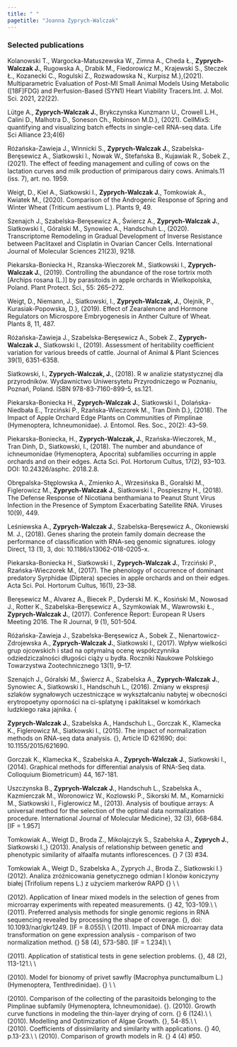 ```yaml
---
title: " "
pagetitle: "Joanna Zyprych-Walczak"
---
```


<link rel="stylesheet" href="styles.css" type="text/css">
<link rel="stylesheet" href="academicicons/css/academicons.min.css"/>


### Selected publications


Kolanowski T., Wargocka-Matuszewska W., Zimna A., Cheda Ł., **Zyprych-Walczak J.**, Rugowska A., Drabik M., Fiedorowicz M., Krajewski S., Steczek Ł., Kozanecki C., Rogulski Z., Rozwadowska N., Kurpisz M.},(2021). Multiparametric Evaluation of Post-MI Small Animal Models Using Metabolic ([18F]FDG) and Perfusion-Based (SYN1) Heart Viability Tracers.Int. J. Mol. Sci. 2021, 22(22). 

Lütge A., **Zyprych-Walczak J.**, Brykczynska Kunzmann U., Crowell L.H., Calini  D., Malhotra D., Soneson  Ch., Robinson M.D.}, (2021). CellMixS: quantifying and visualizing batch effects in single-cell RNA-seq data. Life Sci Alliance 23;4(6)

Różańska-Zawieja J., Winnicki S., **Zyprych-Walczak J.**, Szabelska-Beręsewicz A., Siatkowski I., Nowak W., Stefańska B., Kujawiak R., Sobek Z., (2021). The effect of feeding management and culling of cows on the lactation curves and milk production of primiparous dairy cows. Animals.11 (iss. 7), art. no. 1959.

Weigt, D., Kiel A., Siatkowski I., **Zyprych-Walczak J.**, Tomkowiak A., Kwiatek M., (2020). Comparison of the Androgenic Response of Spring and Winter Wheat (Triticum aestivum L.). Plants 9, 49.

Szenajch J., Szabelska-Beręsewicz A., Świercz A., **Zyprych-Walczak J.**, Siatkowski I., Góralski M., Synowiec A., Handschuh L., (2020). Transcriptome Remodeling in Gradual Development of Inverse Resistance between Paclitaxel and Cisplatin in Ovarian Cancer Cells. International Journal of Molecular Sciences 21(23), 9218.

Piekarska-Boniecka H., Rzanska-Wieczorek M., Siatkowski I., **Zyprych-Walczak J.**, (2019). Controlling the abun­dance of the rose tortrix moth [Archips rosana (L.)] by parasitoids in apple orchards in Wielkopolska, Poland. Plant Pro­tect. Sci., 55: 265–272.


Weigt, D., Niemann, J., Siatkowski, I., **Zyprych-Walczak, J.**, Olejnik, P., Kurasiak-Popowska, D.}, (2019). Effect of Zearalenone and Hormone Regulators on Microspore Embryogenesis in Anther Culture of Wheat. Plants 8, 11, 487.

Różańska-Zawieja J., Szabelska-Beręsewicz A., Sobek Z., **Zyprych-Walczak J.**, Siatkowski I., (2019). Assessment of heritability coefficient variation for various breeds of cattle. Journal of Animal & Plant Sciences 39(1), 6351-6358.

Siatkowski, I., **Zyprych-Walczak, J.**, (2018). R w analizie statystycznej dla przyrodników. Wydawnictwo Uniwersytetu Przyrodniczego w Poznaniu, Poznań, Poland. ISBN 978-83-7160-899-5, ss.121.


Piekarska-Boniecka H., **Zyprych-Walczak J.**, Siatkowski I., Dolańska-Niedbała E., Trzciński P., Rzańska-Wieczorek M., Tran Dinh D.}, (2018). The Impact of Apple Orchard Edge Plants on Communities of Pimplinae (Hymenoptera, Ichneumonidae). J. Entomol. Res. Soc., 20(2): 43–59.

Piekarska-Boniecka, H., **Zyprych-Walczak, J.**, Rzańska-Wieczorek, M., Tran Dinh, D., Siatkowski, I., (2018). The number and abundance of ichneumonidae (Hymenoptera, Apocrita) subfamilies occurring in apple orchards and on their edges. Acta Sci. Pol. Hortorum Cultus, 17(2), 93–103. DOI: 10.24326/asphc. 2018.2.8.

Obrępalska-Stęplowska A., Zmienko A., Wrzesińska B., Goralski M., Figlerowicz M., **Zyprych-Walczak J.**, Siatkowski I., Pospieszny H., (2018). The Defense Response of Nicotiana benthamiana to Peanut Stunt Virus Infection in the Presence of Symptom Exacerbating Satellite RNA. Viruses 10(9), 449.  

Leśniewska A., **Zyprych-Walczak J.**, Szabelska-Beręsewicz A., Okoniewski M. J., (2018). Genes sharing the protein family domain decrease the performance of classification with RNA-seq genomic signatures. iology Direct, 13 (1), 3, doi: 10.1186/s13062-018-0205-x.

Piekarska-Boniecka H.,  Siatkowski I., **Zyprych-Walczak J.**, Trzciński P., Rzańska-Wieczorek M., (2017). The phenology of occurrence of dominant predatory Syrphidae (Diptera) species in apple orchards and on their edges. Acta Sci. Pol. Hortorum Cultus, 16(1), 23–38.

Beręsewicz M., Alvarez A., Biecek P., Dyderski M. K., Kosiński M., Nowosad J., Rotter K., Szabelska-Beręsewicz A., Szymkowiak M., Wawrowski Ł., **Zyprych-Walczak J.**, (2017). Conference Report: European R Users Meeting 2016. The R Journal, 9 (1), 501-504.

Różańska-Zawieja J., Szabelska-Beręsewicz A., Sobek Z., Nienartowicz-Zdrojewska A., **Zyprych-Walczak J.**, Siatkowski I., (2017). Wpływ wielkości grup ojcowskich i stad na optymalną ocenę współczynnika odziedziczalności długości ciąży u bydła. Roczniki Naukowe Polskiego Towarzystwa Zootechnicznego 13(1), 9–17.


Szenajch J., Góralski M., Świercz A., Szabelska A., **Zyprych-Walczak J.**, Synowiec A., Siatkowski I., Handschuh L., (2016). Zmiany w ekspresji szlaków sygnałowych uczestniczące w wykształcaniu nabytej w obecności erytropoetyny oporności na ci-splatynę i paklitaksel w komórkach ludzkiego raka jajnika. {\em BioMed Nowotwory, vol. 66, suppl. 2, p. 50.

**Zyprych-Walczak J.**, Szabelska A., Handschuh L., Gorczak K., Klamecka K., Figlerowicz M., Siatkowski I., (2015). The impact of normalization methods on RNA-seq data analysis. {\em BioMed Research International}, Article ID 621690; doi: 10.1155/2015/621690.

Gorczak K., Klamecka K., Szabelska A., **Zyprych-Walczak J.**, Siatkowski I., (2014). Graphical methods for differential analysis of RNA-Seq data. Colloquium Biometricum} 44, 167-181.

Uszczynska B., **Zyprych-Walczak J.**, Handschuh L., Szabelska A., Kazmierczak M., Woronowicz W., Kozlowski P., Sikorski M. M., Komarnicki M., Siatkowski I., Figlerowicz M., (2013). Analysis of boutique arrays: A universal method for the selection of the optimal data normalization procedure. International Journal of Molecular Medicine}, 32 (3), 668-684. [IF = 1.957]

Tomkowiak A., Weigt D., Broda Z., Mikolajczyk S., Szabelska A., **Zyprych J.**, Siatkowski I.,} (2013). Analysis of relationship between genetic and phenotypic similarity of alfaalfa mutants inflorescences. {\em Nauka Przyr. Technol.} 7 (3) \#34. 

Tomkowiak A., Weigt D., Szabelska A., Zyprych J., Broda Z., Siatkowski I.} (2012).
Analiza zróżnicowania genetycznego odmian I klonów koniczyny białej (Trifolium repens L.) z użyciem markerów RAPD
{\em Nauka Przyr. Technol. t. 6, z. 4, art. 79} \\ \\


\noindent {\sc Szabelska A., Zyprych-Walczak J., Siatkowski I.,} (2012). Application of linear mixed models in the selection of genes from microarray experiments with repeated measurements.  {\em Colloquium Biometricum} 42, 103-109.\\ \\
\noindent {\sc Okoniewski M. J., Lesniewska A., Szabelska A., Zyprych-Walczak J., Ryan M., Wachtel M., Morzy T., Schaeffer B., Schlapbach R.} (2011). Preferred analysis methods for single genomic regions in RNA sequencing revealed by processing the shape of coverage. {\em Nucleic Acids Research}, doi: 10.1093/nar/gkr1249. [IF = 8.055]\\ \\
\noindent {\sc Schmidt M., L. Handschuh,  Zyprych J., Szabelska A., Olejnik-Schmidt A., Siatkowski I., Figlerowicz M.,} (2011). Impact of DNA microarray data transformation on gene expression analysis - comparison of two normalization method. {\em Acta Biochimica Polonica} 58 (4), 573-580. [IF = 1.234]\\ \\

\noindent {\sc Zyprych-Walczak J., Szabelska A., Siatkowski I.} (2011). Application of statistical tests in gene selection problems. {\em Biometrical Letters}, 48 (2), 113-121.\\ \\

\noindent {\sc  Piekarska-Boniecka H., Siatkowski I., Zyprych J.} (2010). Model for bionomy of privet sawfly (Macrophya punctumalbum L.) (Hymenoptera, Tenthredinidae). {\em Acta Sci. Pol., Hortorum Cultus. - 9 (3), s. 161-166} \\ \\

\noindent {\sc Piekarska-Boniecka H., Siatkowski I., Zyprych J.} (2010). Comparison of the collecting of the parasitoids belonging to the Pimplinae subfamily (Hymenoptera, Ichneumonidae).
{\em Pol. Pismo Entomol. -  vol. 79, no. 3, s. 283-290}.
\noindent {\sc Siatkowski M., Szabelska A., Zyprych J., Weres J., Kujawa S.,} (2010). Growth curve functions in modeling the thin-layer drying of corn. {\em Inzynieria Rolnicza} 6 (124).\\ \\
\noindent {\sc Thornton A., Szabelska A., Zyprych J. et. al.,} (2010). Modelling and Optimization of Algae Growth. {\em Proceedings of the 72nd European Study Group - Mathematics with Industry}, 54-85.\\ \\  
\noindent {\sc Siatkowski I., Goszczurna T., Szabelska A., Zyprych J.,} (2010). Coefficients of dissimilarity and similarity with applications. {\em Colloquium Biometricum} 40, p.13-23.\\ \\
\noindent {\sc Szabelska A., Siatkowski M., Goszczurna T., Zyprych J.,} (2010). Comparison of growth models in R. {\em Nauka Przyroda Technologia} 4 (4) \#50.

